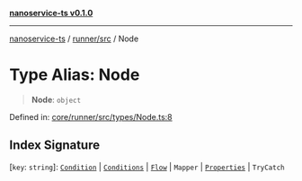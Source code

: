 [**nanoservice-ts v0.1.0**](/docs/ref/README)

***

[nanoservice-ts](/docs/ref/README) / [runner/src](/docs/ref/runner/src/README) / Node

# Type Alias: Node

> **Node**: `object`

Defined in: [core/runner/src/types/Node.ts:8](https://github.com/deskree-inc/nanoservice-ts/blob/ba7c322d2df8c8713881891584f33c6c7ed154ba/core/runner/src/types/Node.ts#L8)

## Index Signature

\[`key`: `string`\]: [`Condition`](/docs/ref/runner/src/type-aliases/Condition) \| [`Conditions`](/docs/ref/runner/src/type-aliases/Conditions) \| [`Flow`](/docs/ref/runner/src/type-aliases/Flow) \| `Mapper` \| [`Properties`](/docs/ref/runner/src/type-aliases/Properties) \| `TryCatch`
